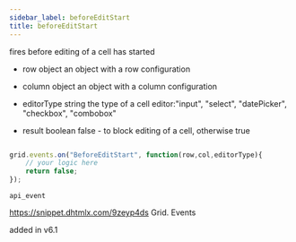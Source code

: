 ```yaml
---
sidebar_label: beforeEditStart
title: beforeEditStart
---
```



          


<Short>
 fires before editing of a cell has started
	

</Short>



- row			object		an object with a row configuration
- column		object		an object with a column configuration
- editorType	string		the type of a cell editor:"input", "select", "datePicker", "checkbox", "combobox"



- result		boolean		false - to block editing of a cell, otherwise true

~~~js

grid.events.on("BeforeEditStart", function(row,col,editorType){
	// your logic here
    return false;
});


~~~
	api_event

<Descr>



	


</Descr>



https://snippet.dhtmlx.com/9zeyp4ds	Grid. Events	

 added in v6.1

